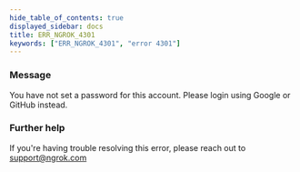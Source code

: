 ```yaml
---
hide_table_of_contents: true
displayed_sidebar: docs
title: ERR_NGROK_4301
keywords: ["ERR_NGROK_4301", "error 4301"]
---
```


### Message

You have not set a password for this account. Please login using Google or GitHub instead.

### Further help

If you're having trouble resolving this error, please reach out to [support@ngrok.com](mailto:support@ngrok.com?subject=Help%20with%20ERR_NGROK_4301)
